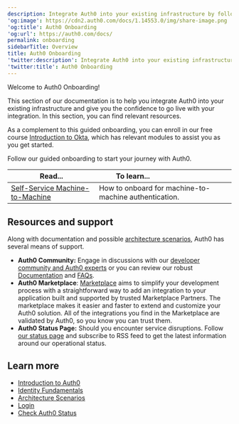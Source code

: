 ```yaml
---
description: Integrate Auth0 into your existing infrastructure by following the  B2B, B2C, or M2M pathway.
'og:image': https://cdn2.auth0.com/docs/1.14553.0/img/share-image.png
'og:title': Auth0 Onboarding
'og:url': https://auth0.com/docs/
permalink: onboarding
sidebarTitle: Overview
title: Auth0 Onboarding
'twitter:description': Integrate Auth0 into your existing infrastructure by following  the B2B, B2C, or M2M pathway.
'twitter:title': Auth0 Onboarding
---
```

Welcome to Auth0 Onboarding!

This section of our documentation is to help you integrate Auth0 into your existing infrastructure and give you the confidence to go live with your integration. In this section, you can find relevant resources.

As a complement to this guided onboarding, you can enroll in our free course [Introduction to Okta](https://www.okta.com/training/introduction-to-okta-formerly-okta-basics), which has relevant modules to assist you as you get started.

Follow our guided onboarding to start your journey with Auth0.

<table class="table"><thead>
<tr>
<th><strong>Read...</strong></th>
<th><strong>To learn...</strong>                                </th>
</tr>
</thead>
<tbody>
<tr>
<td><a href="/docs/get-started/onboarding/self-service-m2m">Self-Service Machine-to-Machine</a></td>
<td>How to onboard for machine-to-machine authentication.</td>
</tr>
</tbody>
</table>

## Resources and support

Along with documentation and possible [architecture scenarios](/docs/get-started/architecture-scenarios), Auth0 has several means of support.

* **Auth0 Community:** Engage in discussions with our [developer community and Auth0 experts](https://community.auth0.com/) or you can review our robust [Documentation](https://auth0.com/docs) and [FAQs](https://community.auth0.com/c/faq).
* **Auth0 Marketplace**: [Marketplace](http://marketplace.auth0.com/) aims to simplify your development process with a straightforward way to add an integration to your application built and supported by trusted Marketplace Partners. The marketplace makes it easier and faster to extend and customize your Auth0 solution. All of the integrations you find in the Marketplace are validated by Auth0, so you know you can trust them.
* **Auth0 Status Page:** Should you encounter service disruptions. Follow [our status page](https://status.auth0.com/) and subscribe to RSS feed to get the latest information around our operational status.

## Learn more

* [Introduction to Auth0](/docs/get-started/identity-fundamentals/introduction-to-auth0)
* [Identity Fundamentals](/docs/get-started/identity-fundamentals)
* [Architecture Scenarios](/docs/get-started/architecture-scenarios)
* [Login](/docs/authenticate/login)
* [Check Auth0 Status](/docs/deploy-monitor/monitor/check-auth0-status)